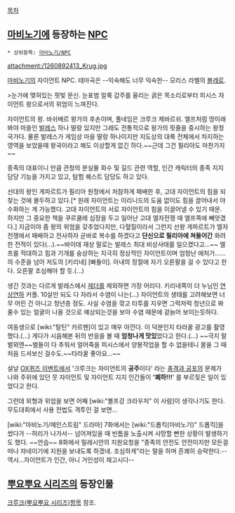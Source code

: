 [[목차]]

== [[마비노기]]에 등장하는 [[NPC]] ==
 * 상위항목: [[마비노기/NPC]]
attachment:/1260892413_Krug.jpg

[[마비노기]]의 자이언트 NPC. 테마곡은 --익숙해도 너무 익숙한-- 모리스 라벨의 [[볼레로]].

>눈가에 맺혀있는 핏빛 문신. 눈표범 얼룩 갑주를 울리는 굵은 목소리로부터 피시스 자이언트 왕으로서의 위엄이 느껴진다.

자이언트의 왕.  바쉬배르 왕가의 후손이며, 풀네임은 크루크 제바르쉬.  엘프처럼 땅이래봐야 마을인 [[발레스]] 하나 딸랑 있지만 그래도 전통적으로 왕가의 핏줄을 중시하는 왕정국가다.  물론 발레스가 게임상 마을 딸랑 하나이지만 지도상의 대륙 전체에서 차지하는 영역을 보았을때 왕국이라고 해도 이상할게 없긴 하다.~~근데 그건 필리아도 마찬가지~~

종족의 대표이니 만큼 관청의 분실물 회수 및 길드 관련 역할, 인간 캐릭터의 종족 지지 담당 기능을 가지고 있고, 탐험 퀘스트 담당도 하고 있다.

선대의 왕인 게파르트가 필리아 원정에서 처참하게 패배한 후, 고대 자이언트의 힘을 되찾는 것에 몰두하고 있다.[* 원래 자이언트는 이리니드의 도움 없이도 힘을 끌어내서 야수화하는 게 가능했다.  고대 자이언트의 서로 자이언트의 힘을 이끌어낼 수 있기 때문.  하지만 그 중요한 책을 쿠르쿨레 심장을 두고 일어난 고대 엘자전쟁 때 엘프쪽에 빼앗겼다.] 지금이야 좀 왕의 위엄을 갖추었다지만, 다혈질이라서 그런지 선왕 게파르트가 엘자전쟁에서 패배하고 전사하자 곧바로 복수를 하겠다고 '''단신으로 필리아에 쳐들어간''' 화려한 전적이 있다(...).~~바이데 재상 말로는 발레스 최대 비상사태를 일으켰다고...~~  엘프를 적대하고 힘과 기개를 숭상하는 지극히 정상적인 자이언트이며 엄청난 애처가……의 수준을 넘어 저도의 [키리네] [빠돌이]. 아내의 정절에 자기 오른팔을 걸 수 있다고 한다.  오른팔 조심해야 할 듯.(…)

생긴 것과는 다르게 발레스에서 [[제더]]를 제외하면 가장 어리다.  키리네쪽이 더 누님인 [[연상연하]] 커플.  10살만 되도 다 자라서 수염이 나는(...) 자이언트의 생태를 고려해보면 너무 어린 건 아니고 청년층 정도.  사실 수염을 깎고 타투를 지우면 그럭저럭 청년으로 봐줄수 있는 얼굴이 나올 것으로 예상되는것을 보아 수염 때문에 겉늙어 보이는듯하다.  

여동생으로 [wiki:"탈틴" 카르펜]이 있고 매우 아낀다. 이 덕분인지 타라꿀 광고를 촬영했다.(…) 게다가 시음해본 뒤의 반응을 볼 때 '''엄청나게 맛있'''었다고 한다.(…)  ~~극지 말벌외엔~~벌들이 다 추워서 얼어죽을 피시스에서 양봉작업을 할 수 없을테니 꿀을 그 때 처음 드셔보신 걸수도.~~타라꿀 좋아요...~~

설날 [[OX퀴즈 이벤트]]에서 '크루크는 자이언트의 '''공주'''이다' 라는 [[충격과 공포]]의 문제가 나와 주위에 있던 뭇 자이언트 및 자이언트 지지 인간들이 ''''폐하!!!'''' 를 부르짖은 일이 있었다고 한다.

그런데 외형과 위엄을 보면 어째 [wiki:"볼프강 크라우저" 이 사람]이 생각나기도 한다. 무도대회에서 사용 전법도 격투인 걸 보면…

[wiki:"마비노기/메인스트림" 드라마] 7화에서는 [wiki:"드롭킥(마비노기)" 드롭킥]을 썼다가 --허리가 나가서-- 넘어져있을 때 빈틈을 노출시켜 사망할 뻔한 상황이 발생하기도 했다. ~~안습~~ 8화에서 밀레시안의 지원요청을 "종족의 안전도 안전이지만 모든걸 떠나 자네이기에 지원을 보내도록 하겠네. 조심하게"라는 말을 하며 흔쾌히 승락한다.--역시...자이언트가 인간, 아니 거인성이 채고시다--


== [[뿌요뿌요 시리즈]]의 등장인물 == 
[[크루크(뿌요뿌요 시리즈)]]항목 참조.
